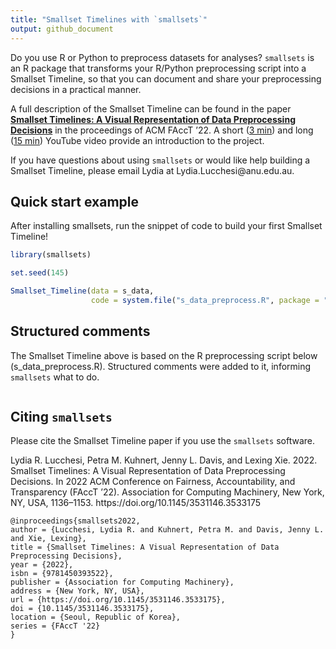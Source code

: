 ```yaml
---
title: "Smallset Timelines with `smallsets`"
output: github_document
---
```


Do you use R or Python to preprocess datasets for analyses? `smallsets` is an R package that transforms your R/Python preprocessing script into a Smallset Timeline, so that you can document and share your preprocessing decisions in a practical manner.

A full description of the Smallset Timeline can be found in the paper [**Smallset Timelines: A Visual Representation of Data Preprocessing Decisions**](https://dl.acm.org/doi/abs/10.1145/3531146.3533175) in the proceedings of ACM FAccT '22. A short ([3 min](https://www.youtube.com/watch?v=_fpn02h3IUo)) and long ([15 min](https://www.youtube.com/watch?v=I_ksOv6rj1Y)) YouTube video provide an introduction to the project.

If you have questions about using `smallsets` or would like help building a Smallset Timeline, please email Lydia at Lydia.Lucchesi@anu.edu.au.

## Quick start example

After installing smallsets, run the snippet of code to build your first Smallset Timeline!

```r
library(smallsets)

set.seed(145)

Smallset_Timeline(data = s_data,
                  code = system.file("s_data_preprocess.R", package = "smallsets"))
```

## Structured comments

The Smallset Timeline above is based on the R preprocessing script below (s_data_preprocess.R). Structured comments were added to it, informing `smallsets` what to do.

```r
```

## Citing `smallsets`

Please cite the Smallset Timeline paper if you use the `smallsets` software.

Lydia R. Lucchesi, Petra M. Kuhnert, Jenny L. Davis, and Lexing Xie. 2022. Smallset Timelines: A Visual Representation of Data Preprocessing Decisions. In 2022 ACM Conference on Fairness, Accountability, and Transparency (FAccT '22). Association for Computing Machinery, New York, NY, USA, 1136–1153. https://doi.org/10.1145/3531146.3533175

```
@inproceedings{smallsets2022, 
author = {Lucchesi, Lydia R. and Kuhnert, Petra M. and Davis, Jenny L. and Xie, Lexing}, 
title = {Smallset Timelines: A Visual Representation of Data Preprocessing Decisions}, 
year = {2022}, 
isbn = {9781450393522}, 
publisher = {Association for Computing Machinery}, 
address = {New York, NY, USA}, 
url = {https://doi.org/10.1145/3531146.3533175}, 
doi = {10.1145/3531146.3533175}, 
location = {Seoul, Republic of Korea}, 
series = {FAccT '22}
}
```